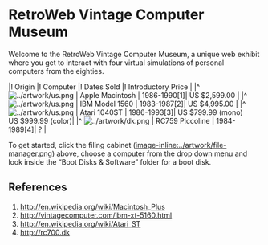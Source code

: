 = RetroWeb Vintage Computer Museum =

Welcome to the RetroWeb Vintage Computer Museum, a unique web exhibit where you get to interact with four virtual simulations of personal computers from the eighties.

|!      Origin                 |!     Computer     |! Dates Sold |!       Introductory Price              |
|^ [[Image:../artwork/us.png]] | Apple Macintosh   | 1986-1990[1]| US $2,599.00                           |
|^ [[Image:../artwork/us.png]] | IBM Model 1560    | 1983-1987[2]| US $4,995.00                           |
|^ [[Image:../artwork/us.png]] | Atari 1040ST      | 1986-1993[3]| US $799.99 (mono)<br>US $999.99 (color)|
|^ [[Image:../artwork/dk.png]] | RC759 Piccoline   | 1984-1989[4]| ?                                      |

To get started, click the filing cabinet ([[image-inline:../artwork/file-manager.png]]) above, choose a computer from the drop down menu and look inside the &ldquo;Boot Disks &amp; Software&rdquo; folder for a boot disk.

== References ==

# http://en.wikipedia.org/wiki/Macintosh_Plus
# http://vintagecomputer.com/ibm-xt-5160.html
# http://en.wikipedia.org/wiki/Atari_ST
# http://rc700.dk